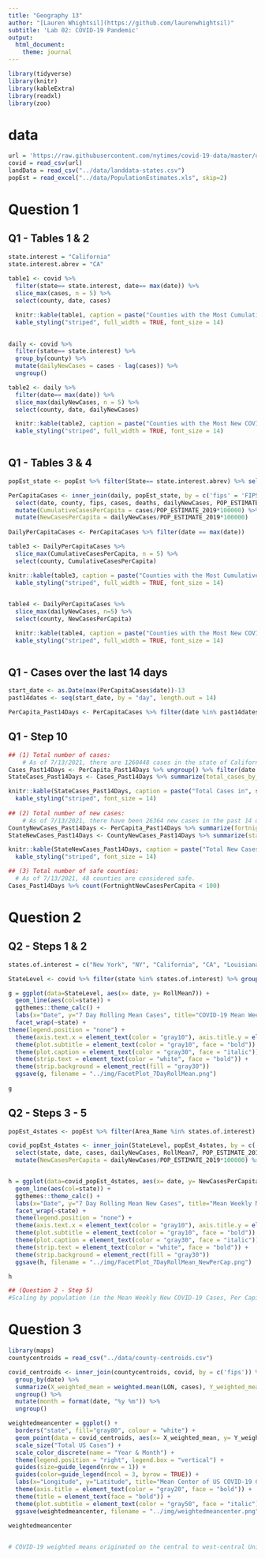 ```yaml
---
title: "Geography 13"
author: "[Lauren Whightsil](https://github.com/laurenwhightsil)"
subtitle: 'Lab 02: COVID-19 Pandemic'
output:
  html_document:
    theme: journal
---
```


```r

library(tidyverse)
library(knitr)
library(kableExtra)
library(readxl)
library(zoo)
```

# data
```r
url = 'https://raw.githubusercontent.com/nytimes/covid-19-data/master/us-counties.csv'
covid = read_csv(url)
landData = read_csv("../data/landdata-states.csv")
popEst = read_excel("../data/PopulationEstimates.xls", skip=2)
```

# Question 1
## Q1 - Tables 1 & 2
```r

state.interest = "California"
state.interest.abrev = "CA"
  
table1 <- covid %>%
  filter(state== state.interest, date== max(date)) %>%
  slice_max(cases, n = 5) %>%
  select(county, date, cases)

  knitr::kable(table1, caption = paste("Counties with the Most Cumulative COVID-19 Cases in", state.interest, "<br>New York Times COVID-19 Data, as of", max(table1$date)), col.names = c("County", "Date", "Total Cases")) %>%
  kable_styling("striped", full_width = TRUE, font_size = 14)

  
daily <- covid %>% 
  filter(state== state.interest) %>%
  group_by(county) %>%
  mutate(dailyNewCases = cases - lag(cases)) %>%
  ungroup()

table2 <- daily %>%
  filter(date== max(date)) %>%
  slice_max(dailyNewCases, n = 5) %>%
  select(county, date, dailyNewCases)

  knitr::kable(table2, caption = paste("Counties with the Most New COVID-19 Cases in", state.interest, "<br>New York Times COVID-19 Data, as of", max(table2$date)), col.names = c("County", "Date", "Daily New Cases")) %>%
  kable_styling("striped", full_width = TRUE, font_size = 14)
  
```

## Q1 - Tables 3 & 4
```r
popEst_state <- popEst %>% filter(State== state.interest.abrev) %>% select(FIPStxt, State, Area_Name, POP_ESTIMATE_2019)

PerCapitaCases <- inner_join(daily, popEst_state, by = c('fips' = 'FIPStxt')) %>% 
  select(date, county, fips, cases, deaths, dailyNewCases, POP_ESTIMATE_2019) %>%
  mutate(CumulativeCasesPerCapita = cases/POP_ESTIMATE_2019*100000) %>%
  mutate(NewCasesPerCapita = dailyNewCases/POP_ESTIMATE_2019*100000)
  
DailyPerCapitaCases <- PerCapitaCases %>% filter(date == max(date))

table3 <- DailyPerCapitaCases %>%
  slice_max(CumulativeCasesPerCapita, n = 5) %>%
  select(county, CumulativeCasesPerCapita)

knitr::kable(table3, caption = paste("Counties with the Most Cumulative COVID-19 Cases Per Capita in", state.interest, "<br>New York Times COVID-19 Data & USDA Population Data, as of", max(DailyPerCapitaCases$date)), col.names = c("County","Cumulative Cases Per 100,000 People")) %>%
  kable_styling("striped", full_width = TRUE, font_size = 14)

  
table4 <- DailyPerCapitaCases %>%
  slice_max(dailyNewCases, n=5) %>%
  select(county, NewCasesPerCapita)

  knitr::kable(table4, caption = paste("Counties with the Most New COVID-19 Cases Per Capita in", state.interest, "<br>New York Times COVID-19 Data & USDA Population Data, as of", max(DailyPerCapitaCases$date)), col.names = c("County", "New Cases Per 100,000 People")) %>%
  kable_styling("striped", full_width = TRUE, font_size = 14)
  
```

## Q1 - Cases over the last 14 days
```r
start_date <- as.Date(max(PerCapitaCases$date))-13
past14dates <- seq(start_date, by = "day", length.out = 14)

PerCapita_Past14Days <- PerCapitaCases %>% filter(date %in% past14dates) %>% group_by(county) %>% mutate(FortnightNewCasesPerCapita = sum(NewCasesPerCapita))
```
## Q1 - Step 10
```r
## (1) Total number of cases:
    # As of 7/13/2021, there are 1260448 cases in the state of California.
Cases_Past14Days <- PerCapita_Past14Days %>% ungroup() %>% filter(date == max(date))
StateCases_Past14Days <- Cases_Past14Days %>% summarize(total_cases_by_state = sum(max(cases)))

knitr::kable(StateCases_Past14Days, caption = paste("Total Cases in", state.interest, "<br>As of", max(Cases_Past14Days$date)), col.names = "Cases") %>%
  kable_styling("striped", font_size = 14)
  
## (2) Total number of new cases:
    # As of 7/13/2021, there have been 26364 new cases in the past 14 days in the state of California.
CountyNewCases_Past14Days <- PerCapita_Past14Days %>% summarize(fortnightNewCases = sum(dailyNewCases))
StateNewCases_Past14Days <- CountyNewCases_Past14Days %>% summarize(state_fortnightNewCases = sum(fortnightNewCases))

knitr::kable(StateNewCases_Past14Days, caption = paste("Total New Cases from the Past 14 Days in", state.interest, "<br>As of", max(PerCapita_Past14Days$date)), col.names = "New Cases") %>%
  kable_styling("striped", font_size = 14)

## (3) Total number of safe counties:
  # As of 7/13/2021, 48 counties are considered safe.
Cases_Past14Days %>% count(FortnightNewCasesPerCapita < 100)

```

# Question 2
## Q2 - Steps 1 & 2
```r
states.of.interest = c("New York", "NY", "California", "CA", "Louisiana", "LA", "Florida", "FL")

StateLevel <- covid %>% filter(state %in% states.of.interest) %>% group_by(state, date) %>% summarize(cases = sum(cases, na.rm=TRUE)) %>% mutate(dailyNewCases = cases - lag(cases), RollMean7 = rollmean(dailyNewCases, 7, fill=NA, align="right"))

g = ggplot(data=StateLevel, aes(x= date, y= RollMean7)) +
  geom_line(aes(col=state)) +
  ggthemes::theme_calc() +
  labs(x="Date", y="7 Day Rolling Mean Cases", title="COVID-19 Mean Weekly Cases", subtitle= paste("As of", max(StateLevel$date)), caption= "New York Times COVID-19 Data") +
  facet_wrap(~state) +
theme(legend.position = "none") +
  theme(axis.text.x = element_text(color = "gray10"), axis.title.y = element_text(color = "gray10")) +
  theme(plot.subtitle = element_text(color = "gray10", face = "bold")) +
  theme(plot.caption = element_text(color = "gray30", face = "italic")) +
  theme(strip.text = element_text(color = "white", face = "bold")) +
  theme(strip.background = element_rect(fill = "gray30"))
  ggsave(g, filename = "../img/FacetPlot_7DayRollMean.png")
  
g

```

## Q2 - Steps 3 - 5
```r
popEst_4states <- popEst %>% filter(Area_Name %in% states.of.interest) %>% select(Area_Name, POP_ESTIMATE_2019)

covid_popEst_4states <- inner_join(StateLevel, popEst_4states, by = c('state' = 'Area_Name')) %>% group_by(state, date) %>%
  select(state, date, cases, dailyNewCases, RollMean7, POP_ESTIMATE_2019) %>%
  mutate(NewCasesPerCapita = dailyNewCases/POP_ESTIMATE_2019*100000) %>%       mutate(NewCasesPerCapita_RollMean7 = RollMean7/POP_ESTIMATE_2019*100000)


h = ggplot(data=covid_popEst_4states, aes(x= date, y= NewCasesPerCapita_RollMean7)) +
  geom_line(aes(col=state)) +
  ggthemes::theme_calc() +
  labs(x="Date", y="7 Day Rolling Mean New Cases", title="Mean Weekly New COVID-19 Cases, Per Capita", subtitle= paste("As of", max(covid_popEst_4states$date)), caption= "New York Times COVID-19 Data & USDA Population Data") +
  facet_wrap(~state) +
  theme(legend.position = "none") +
  theme(axis.text.x = element_text(color = "gray10"), axis.title.y = element_text(color = "gray10")) +
  theme(plot.subtitle = element_text(color = "gray10", face = "bold")) +
  theme(plot.caption = element_text(color = "gray30", face = "italic")) +
  theme(strip.text = element_text(color = "white", face = "bold")) +
  theme(strip.background = element_rect(fill = "gray30"))
  ggsave(h, filename = "../img/FacetPlot_7DayRollMean_NewPerCap.png")

h

## (Question 2 - Step 5)
#Scaling by population (in the Mean Weekly New COVID-19 Cases, Per Capita) relates the number of new cases to the population in each state. This makes the states with smaller populations, like Louisiana, have a Rolling Mean Case line that is larger and more similar to that of other states. It makes the states with smaller populations look 'worse', and the states with larger populations look 'better' or 'less-extreme'. Without scaling per capita, larger states would simply appear to have more cases. This leaves out the fact that they should have more cases, simply because they have more people, not necessarily because the virus spread more easily or quickly there.

```

# Question 3
```r
library(maps)
countycentroids = read_csv("../data/county-centroids.csv")

covid_centroids <- inner_join(countycentroids, covid, by = c('fips')) %>% select(X1, fips, date, county, state, LON, LAT, cases) %>%
  group_by(date) %>%
  summarize(X_weighted_mean = weighted.mean(LON, cases), Y_weighted_mean = weighted.mean(LAT, cases), UScasetotal = sum(cases)) %>%
  ungroup() %>%
  mutate(month = format(date, "%y %m")) %>%
  ungroup()

weightedmeancenter = ggplot() +
  borders("state", fill="gray80", colour = "white") +
  geom_point(data = covid_centroids, aes(x= X_weighted_mean, y= Y_weighted_mean, color = month, size = UScasetotal)) +
  scale_size("Total US Cases") +
  scale_color_discrete(name = "Year & Month") +
  theme(legend.position = "right", legend.box = "vertical") +
  guides(size=guide_legend(nrow = 1)) +
  guides(color=guide_legend(ncol = 3, byrow = TRUE)) +
  labs(x="Longitude", y="Latitude", title="Mean Center of US COVID-19 Cases", subtitle= paste("As of", max(covid_centroids$date))) +
  theme(axis.title = element_text(color = "gray20", face = "bold")) +
  theme(title = element_text(face = "bold")) +
  theme(plot.subtitle = element_text(color = "gray50", face = "italic"))
  ggsave(weightedmeancenter, filename = "../img/weightedmeancenter.png", width = 14, height=8)
         
weightedmeancenter


# COVID-19 weighted means originated on the central to west-central United States. As case counts grew on the East Coast, the weighted mean migrated east in March of 2020. During the months of May 2020 to September 2020, the weighted mean migrated southwest due to the spread of the virus into the Southwest and Southeast states. Since October 2020, the weighted mean has remained relatively stationary, as cases of the virus can be found across the USA and there are no longer any single outbreak hot spots far greater than the next.
```




